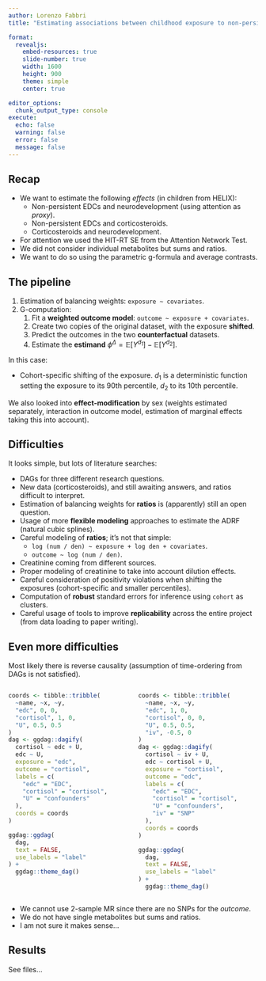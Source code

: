 ```yaml
---
author: Lorenzo Fabbri
title: "Estimating associations between childhood exposure to non-persistent endocrine disruptors, corticosteroids, and neurodevelopment: A study based on the parametric g-formula"

format:
  revealjs:
    embed-resources: true
    slide-number: true
    width: 1600
    height: 900
    theme: simple
    center: true

editor_options: 
  chunk_output_type: console
execute:
  echo: false
  warning: false
  error: false
  message: false
---
```


## Recap

* We want to estimate the following *effects* (in children from HELIX):
  * Non-persistent EDCs and neurodevelopment (using attention as *proxy*).
  * Non-persistent EDCs and corticosteroids.
  * Corticosteroids and neurodevelopment.
* For attention we used the HIT-RT SE from the Attention Network Test.
* We did not consider individual metabolites but sums and ratios.
* We want to do so using the parametric g-formula and average contrasts.

## The pipeline

1. Estimation of balancing weights: `exposure ~ covariates`.
1. G-computation:
    1. Fit a **weighted outcome model**: `outcome ~ exposure + covariates`.
    1. Create two copies of the original dataset, with the exposure **shifted**.
    1. Predict the outcomes in the two **counterfactual** datasets.
    1. Estimate the **estimand** $\phi^\Delta = \mathbb{E} [Y^{d_1}] - \mathbb{E} [Y^{d_2}]$.

In this case:

* Cohort-specific shifting of the exposure. $d_1$ is a deterministic function setting the exposure to its 90th percentile, $d_2$ to its 10th percentile.

We also looked into **effect-modification** by sex (weights estimated separately, interaction in outcome model, estimation of marginal effects taking this into account).

## Difficulties {.smaller}

It looks simple, but lots of literature searches:

* DAGs for three different research questions.
* New data (corticosteroids), and still awaiting answers, and ratios difficult to interpret.
* Estimation of balancing weights for **ratios** is (apparently) still an open question.
* Usage of more **flexible modeling** approaches to estimate the ADRF (natural cubic splines).
* Careful modeling of **ratios**; it's not that simple:
    * `log (num / den) ~ exposure + log den + covariates`.
    * `outcome ~ log (num / den)`.
* Creatinine coming from different sources.
* Proper modeling of creatinine to take into account dilution effects.
* Careful consideration of positivity violations when shifting the exposures (cohort-specific and smaller percentiles).
* Computation of **robust** standard errors for inference using `cohort` as clusters.
* Careful usage of tools to improve **replicability** across the entire project (from data loading to paper writing).

## Even more difficulties

Most likely there is reverse causality (assumption of time-ordering from DAGs is not satisfied).

:::: {.columns}
::: {.column}
```r
coords <- tibble::tribble(
  ~name, ~x, ~y,
  "edc", 0, 0,
  "cortisol", 1, 0,
  "U", 0.5, 0.5
)
dag <- ggdag::dagify(
  cortisol ~ edc + U,
  edc ~ U,
  exposure = "edc",
  outcome = "cortisol",
  labels = c(
    "edc" = "EDC",
    "cortisol" = "cortisol",
    "U" = "confounders"
  ),
  coords = coords
)

ggdag::ggdag(
  dag,
  text = FALSE,
  use_labels = "label"
) +
  ggdag::theme_dag()
```
:::

::: {.column}
```r
coords <- tibble::tribble(
  ~name, ~x, ~y,
  "edc", 1, 0,
  "cortisol", 0, 0,
  "U", 0.5, 0.5,
  "iv", -0.5, 0
)
dag <- ggdag::dagify(
  cortisol ~ iv + U,
  edc ~ cortisol + U,
  exposure = "cortisol",
  outcome = "edc",
  labels = c(
    "edc" = "EDC",
    "cortisol" = "cortisol",
    "U" = "confounders",
    "iv" = "SNP"
  ),
  coords = coords
)

ggdag::ggdag(
  dag,
  text = FALSE,
  use_labels = "label"
) +
  ggdag::theme_dag()
```
:::
::::

* We cannot use 2-sample MR since there are no SNPs for the *outcome*.
* We do not have single metabolites but sums and ratios.
* I am not sure it makes sense...

## Results

See files...
